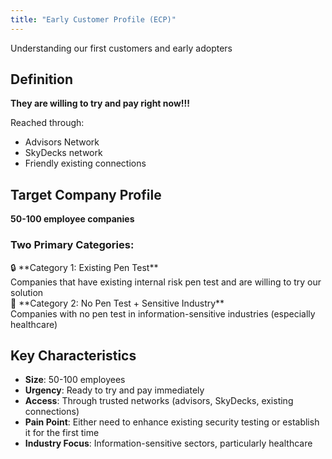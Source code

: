 ```yaml
---
title: "Early Customer Profile (ECP)"
---
```


Understanding our first customers and early adopters

## Definition

**They are willing to try and pay right now!!!**

Reached through:
- Advisors Network
- SkyDecks network  
- Friendly existing connections

## Target Company Profile

**50-100 employee companies**

### Two Primary Categories:

<div style={{ display: 'grid', gridTemplateColumns: 'repeat(auto-fit, minmax(300px, 1fr))', gap: '1.5rem', marginTop: '1rem' }}>
  <div style={{ padding: '1.5rem', border: '1px solid #e5e7eb', borderRadius: '8px' }}>
    <div style={{ fontSize: '1.2rem', marginBottom: '1rem' }}>🔒 **Category 1: Existing Pen Test**</div>
    <div style={{ fontSize: '0.9rem', color: '#6b7280' }}>
      Companies that have existing internal risk pen test and are willing to try our solution
    </div>
  </div>
  
  <div style={{ padding: '1.5rem', border: '1px solid #e5e7eb', borderRadius: '8px' }}>
    <div style={{ fontSize: '1.2rem', marginBottom: '1rem' }}>🏥 **Category 2: No Pen Test + Sensitive Industry**</div>
    <div style={{ fontSize: '0.9rem', color: '#6b7280' }}>
      Companies with no pen test in information-sensitive industries (especially healthcare)
    </div>
  </div>
</div>

## Key Characteristics

- **Size**: 50-100 employees
- **Urgency**: Ready to try and pay immediately
- **Access**: Through trusted networks (advisors, SkyDecks, existing connections)
- **Pain Point**: Either need to enhance existing security testing or establish it for the first time
- **Industry Focus**: Information-sensitive sectors, particularly healthcare